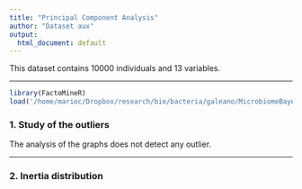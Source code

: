 ```yaml
---
title: "Principal Component Analysis"
author: "Dataset aux"
output:
  html_document: default
---
```

This dataset contains 10000 individuals and 13 variables.

- - -

```r
library(FactoMineR)
load('/home/marioc/Dropbox/research/bio/bacteria/galeano/MicrobiomeBayes/Workspace.RData')
```
### 1. Study of the outliers
The analysis of the graphs does not detect any outlier.

- - -

### 2. Inertia distribution
